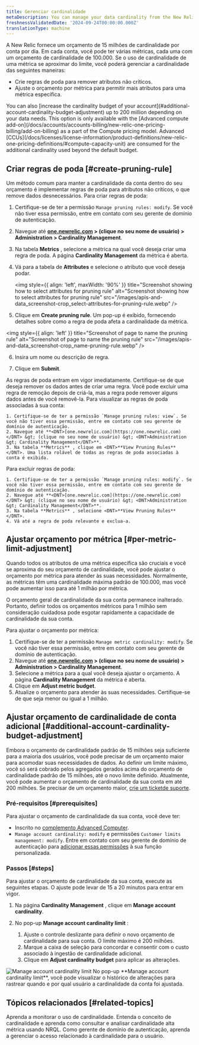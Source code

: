 ```yaml
---
title: Gerenciar cardinalidade
metaDescription: You can manage your data cardinality from the New Relic UI.
freshnessValidatedDate: '2024-09-24T00:00:00.000Z'
translationType: machine
---
```


A New Relic fornece um orçamento de 15 milhões de cardinalidade por conta por dia. Em cada conta, você pode ter várias métricas, cada uma com um orçamento de cardinalidade de 100.000. Se o uso de cardinalidade de uma métrica se aproximar do limite, você poderá gerenciar a cardinalidade das seguintes maneiras:

* Crie regras de poda para remover atributos não críticos.
* Ajuste o orçamento por métrica para permitir mais atributos para uma métrica específica.

<Callout variant="important">
  You can also [increase the cardinality budget of your account](#additional-account-cardinality-budget-adjustment) up to 200 million depending on your data needs. This option is only available with the [Advanced compute add-on](/docs/accounts/accounts-billing/new-relic-one-pricing-billing/add-on-billing) as a part of the Compute pricing model. Advanced [CCUs](/docs/licenses/license-information/product-definitions/new-relic-one-pricing-definitions/#compute-capacity-unit) are consumed for the additional cardinality used beyond the default budget.
</Callout>

## Criar regras de poda [#create-pruning-rule]

Um método comum para manter a cardinalidade da conta dentro do seu orçamento é implementar regras de poda para atributos não críticos, o que remove dados desnecessários. Para criar regras de poda:

1. Certifique-se de ter a permissão `Manage pruning rules: modify`. Se você não tiver essa permissão, entre em contato com seu gerente de domínio de autenticação.

2. Navegue até **<DNT>[one.newrelic.com](https://one.newrelic.com)</DNT> &gt; (clique no seu nome de usuário) &gt; <DNT>Administration &gt; Cardinality Management</DNT>**.

3. Na tabela **Metrics** , selecione a métrica na qual você deseja criar uma regra de poda. A página **Cardinality Management** da métrica é aberta.

4. Vá para a tabela de **Attributes** e selecione o atributo que você deseja podar.

   <img style={{ align: 'left', maxWidth: '90%' }} title="Screenshot showing how to select attributes for pruning rule" alt="Screenshot showing how to select attributes for pruning rule" src="/images/apis-and-data_screenshot-crop_select-attributes-for-pruning-rule.webp" />

5. Clique em <DNT>**Create pruning rule**</DNT>. Um pop-up é exibido, fornecendo detalhes sobre como a regra de poda afeta a cardinalidade da métrica.

<img style={{ align: 'left' }} title="Screenshot of page to name the pruning rule" alt="Screenshot of page to name the pruning rule" src="/images/apis-and-data_screenshot-crop_name-pruning-rule.webp" />

6. Insira um nome ou descrição de regra.

7. Clique em <DNT>**Submit**</DNT>.

<Callout variant="caution">
  As regras de poda entram em vigor imediatamente. Certifique-se de que deseja remover os dados antes de criar uma regra. Você pode excluir uma regra de remoção depois de criá-la, mas a regra pode remover alguns dados antes de você removê-la.
</Callout>

<CollapserGroup>
  <Collapser id="view-pruning-rules" title="Ver regras de poda">
    Para visualizar as regras de poda associadas à sua conta:

    1. Certifique-se de ter a permissão `Manage pruning rules: view`. Se você não tiver essa permissão, entre em contato com seu gerente de domínio de autenticação.
    2. Navegue até **<DNT>[one.newrelic.com](https://one.newrelic.com)</DNT> &gt; (clique no seu nome de usuário) &gt; <DNT>Administration &gt; Cardinality Management</DNT>**.
    3. Na tabela **Metrics** , clique em <DNT>**View Pruning Rules**</DNT>. Uma lista rolável de todas as regras de poda associadas à conta é exibida.
  </Collapser>

  <Collapser id="delete-pruning-rule" title="Excluir regras de poda">
    Para excluir regras de poda:

    1. Certifique-se de ter a permissão `Manage pruning rules: modify`. Se você não tiver essa permissão, entre em contato com seu gerente de domínio de autenticação.
    2. Navegue até **<DNT>[one.newrelic.com](https://one.newrelic.com)</DNT> &gt; (clique no seu nome de usuário) &gt; <DNT>Administration &gt; Cardinality Management</DNT>**.
    3. Na tabela **Metrics** , selecione <DNT>**View Pruning Rules**</DNT>.
    4. Vá até a regra de poda relevante e exclua-a.
  </Collapser>
</CollapserGroup>

## Ajustar orçamento por métrica [#per-metric-limit-adjustment]

Quando todos os atributos de uma métrica específica são cruciais e você se aproxima do seu orçamento de cardinalidade, você pode ajustar o orçamento por métrica para atender às suas necessidades. Normalmente, as métricas têm uma cardinalidade máxima padrão de 100.000, mas você pode aumentar isso para até 1 milhão por métrica.

<Callout variant="tip">
  O orçamento geral de cardinalidade da sua conta permanece inalterado. Portanto, definir todos os orçamentos métricos para 1 milhão sem consideração cuidadosa pode esgotar rapidamente a capacidade de cardinalidade da sua conta.
</Callout>

Para ajustar o orçamento por métrica:

1. Certifique-se de ter a permissão `Manage metric cardinality: modify`. Se você não tiver essa permissão, entre em contato com seu gerente de domínio de autenticação.
2. Navegue até **<DNT>[one.newrelic.com](https://one.newrelic.com)</DNT> &gt; (clique no seu nome de usuário) &gt; <DNT>Administration &gt; Cardinality Management</DNT>**.
3. Selecione a métrica para a qual você deseja ajustar o orçamento. A página **Cardinality Management** da métrica é aberta.
4. Clique em <DNT>**Adjust metric budget**</DNT>.
5. Atualize o orçamento para atender às suas necessidades. Certifique-se de que seja menor ou igual a 1 milhão.

## Ajustar orçamento de cardinalidade de conta adicional [#additional-account-cardinality-budget-adjustment]

Embora o orçamento de cardinalidade padrão de 15 milhões seja suficiente para a maioria dos usuários, você pode precisar de um orçamento maior para acomodar suas necessidades de dados. Ao definir um limite máximo, você só será cobrado pelos agregados gerados acima do orçamento de cardinalidade padrão de 15 milhões, até o novo limite definido. Atualmente, você pode aumentar o orçamento de cardinalidade da sua conta em até 200 milhões. Se precisar de um orçamento maior, [crie um ticketde suporte](https://one.newrelic.com/help-xp).

### Pré-requisitos [#prerequisites]

Para ajustar o orçamento de cardinalidade da sua conta, você deve ter:

* Inscrito no [complemento Advanced Computer](/docs/accounts/accounts-billing/new-relic-one-pricing-billing/add-on-billing).
* `Manage account cardinality: modify` e permissões `Customer limits management: modify`. Entre em contato com seu gerente de domínio de autenticação para [adicionar essas permissões](#access-management) à sua função personalizada.

### Passos [#steps]

Para ajustar o orçamento de cardinalidade da sua conta, execute as seguintes etapas. O ajuste pode levar de 15 a 20 minutos para entrar em vigor.

1. Na página <DNT>**Cardinality Management**</DNT> , clique em <DNT>**Manage account cardinality**</DNT>.

2. No pop-up <DNT>**Manage account cardinality limit**</DNT> :

   1. Ajuste o controle deslizante para definir o novo orçamento de cardinalidade para sua conta. O limite máximo é 200 milhões.
   2. Marque a caixa de seleção para concordar e consentir com o custo associado à ingestão de cardinalidade adicional.
   3. Clique em <DNT>**Adjust cardinality budget**</DNT> para aplicar as alterações.

<img title="Manage account cardinality limit" alt="Manage account cardinality limit" src="/images/adjust-account-cardinality.webp" />

<Callout variant="tip">
  No pop-up <DNT>**Manage account cardinality limit**</DNT>, você pode visualizar o histórico de alterações para rastrear quando e por qual usuário a cardinalidade da conta foi ajustada.
</Callout>

## Tópicos relacionados [#related-topics]

<DocTiles>
  <DocTile title="Monitorar a cardinalidade" path="/docs/data-apis/ingest-apis/metric-api/monitor-cardinality">
    Aprenda a monitorar o uso de cardinalidade.
  </DocTile>

  <DocTile title="Entenda e consulte cardinalidade alta métrica" path="/docs/data-apis/ingest-apis/metric-api/NRQL-high-cardinality-metrics">
    Entenda o conceito de cardinalidade e aprenda como consultar e analisar cardinalidade alta métrica usando NRQL.
  </DocTile>

  <DocTile title="Gestão de acesso" path="/docs/data-apis/ingest-apis/metric-api/cardinality-access-management">
    Como gerente de domínio de autenticação, aprenda a gerenciar o acesso relacionado à cardinalidade para o usuário.
  </DocTile>
</DocTiles>